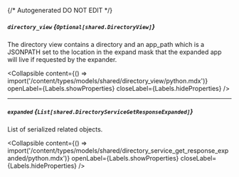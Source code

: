 {/* Autogenerated DO NOT EDIT  */}

##### `directory_view` *{`Optional[shared.DirectoryView]`}*
The directory view contains a directory and an app_path which is a JSONPATH set to the location in the expand mask that the expanded app will live if requested by the expander.

<Collapsible content={() => import('/content/types/models/shared/directory_view/python.mdx')} openLabel={Labels.showProperties} closeLabel={Labels.hideProperties} />


---
##### `expanded` *{`List[shared.DirectoryServiceGetResponseExpanded]`}*
List of serialized related objects.

<Collapsible content={() => import('/content/types/models/shared/directory_service_get_response_expanded/python.mdx')} openLabel={Labels.showProperties} closeLabel={Labels.hideProperties} />



